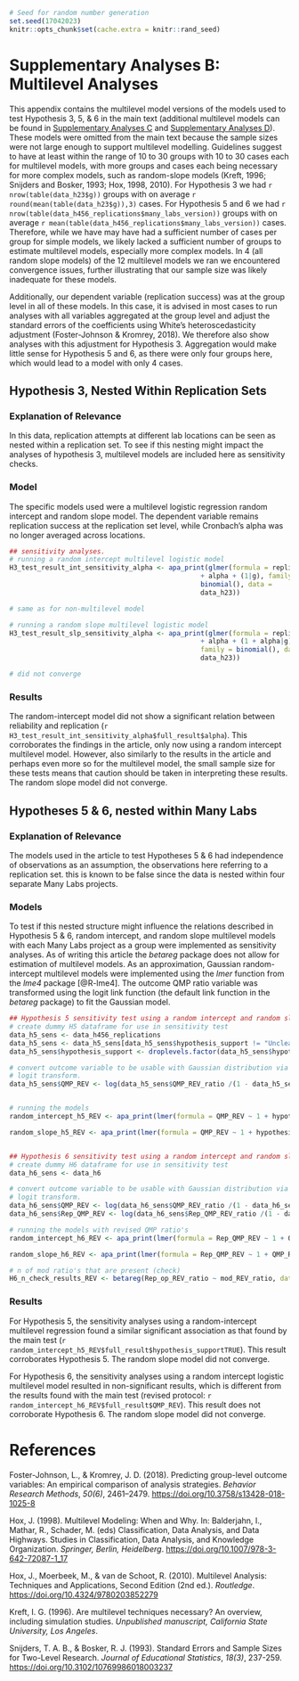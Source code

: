 <!-- Supplementary Analyses B -->

```r
# Seed for random number generation
set.seed(17042023)
knitr::opts_chunk$set(cache.extra = knitr::rand_seed)

```

# Supplementary Analyses B: Multilevel Analyses

This appendix contains the multilevel model versions of the models used to test Hypothesis 3, 5, & 6 in the main text (additional multilevel models can be found in [Supplementary Analyses C](Supplementary_omega_analyses.Rmd) and [Supplementary Analyses D](Supplementary_initial_QMP_analyses.Rmd)). These models were omitted from the main text because the sample sizes were not large enough to support multilevel modelling. Guidelines suggest to have at least within the range of 10 to 30 groups with 10 to 30 cases each for multilevel models, with more groups and cases each being necessary for more complex models, such as random-slope models (Kreft, 1996; Snijders and Bosker, 1993; Hox, 1998, 2010). For Hypothesis 3 we had `r nrow(table(data_h23$g))` groups with on average `r round(mean(table(data_h23$g)),3)` cases. For Hypothesis 5 and 6 we had `r nrow(table(data_h456_replications$many_labs_version))` groups with on average `r mean(table(data_h456_replications$many_labs_version))` cases. Therefore, while we have may have had a sufficient number of cases per group for simple models, we likely lacked a sufficient number of groups to estimate multilevel models, especially more complex models. In 4 (all random slope models) of the 12 multilevel models we ran we encountered convergence issues, further illustrating that our sample size was likely inadequate for these models.

Additionally, our dependent variable (replication success) was at the group level in all of these models. In this case, it is advised in most cases to run analyses with all variables aggregated at the group level and adjust the standard errors of the coefficients using White's heteroscedasticity adjustment (Foster-Johnson & Kromrey, 2018). We therefore also show analyses with this adjustment for Hypothesis 3. Aggregation would make little sense for Hypothesis 5 and 6, as there were only four groups here, which would lead to a model with only 4 cases.

## Hypothesis 3, Nested Within Replication Sets

### Explanation of Relevance

In this data, replication attempts at different lab locations can be seen as nested within a replication set. To see if this nesting might impact the analyses of hypothesis 3, multilevel models are included here as sensitivity checks.

### Model

The specific models used were a multilevel logistic regression random intercept and random slope model. The dependent variable remains replication success at the replication set level, while Cronbach's alpha was no longer averaged across locations.

```r
## sensitivity analyses.
# running a random intercept multilevel logistic model
H3_test_result_int_sensitivity_alpha <- apa_print(glmer(formula = replication_success ~ 1 
                                                + alpha + (1|g), family = 
                                                binomial(), data = 
                                                data_h23))

# same as for non-multilevel model

# running a random slope multilevel logistic model
H3_test_result_slp_sensitivity_alpha <- apa_print(glmer(formula = replication_success ~ 1 
                                                + alpha + (1 + alpha|g), 
                                                family = binomial(), data =
                                                data_h23))

# did not converge
```

### Results

The random-intercept model did not show a significant relation between reliability and replication (`r H3_test_result_int_sensitivity_alpha$full_result$alpha`). This corroborates the findings in the article, only now using a random intercept multilevel model. However, also similarly to the results in the article and perhaps even more so for the multilevel model, the small sample size for these tests means that caution should be taken in interpreting these results. The random slope model did not converge.


## Hypotheses 5 & 6, nested within Many Labs

### Explanation of Relevance

The models used in the article to test Hypotheses 5 & 6 had independence of observations as an assumption, the observations here referring to a replication set. this is known to be false since the data is nested within four separate Many Labs projects.

### Models

To test if this nested structure might influence the relations described in Hypothesis 5 & 6, random intercept, and random slope multilevel models with each Many Labs project as a group were implemented as sensitivity analyses. As of writing this article the *betareg* package does not allow for estimation of multilevel models. As an approximation, Gaussian random-intercept multilevel models were implemented using the *lmer* function from the *lme4* package [@R-lme4]. The outcome QMP ratio variable was transformed using the logit link function (the default link function in the *betareg* package) to fit the Gaussian model.

```r
## Hypothesis 5 sensitivity test using a random intercept and random slope Gaussian model.
# create dummy H5 dataframe for use in sensitivity test
data_h5_sens <- data_h456_replications
data_h5_sens <- data_h5_sens[data_h5_sens$hypothesis_support != "Unclear",]
data_h5_sens$hypothesis_support <- droplevels.factor(data_h5_sens$hypothesis_support)

# convert outcome variable to be usable with Gaussian distribution via
# logit transform.
data_h5_sens$QMP_REV <- log(data_h5_sens$QMP_REV_ratio /(1 - data_h5_sens$QMP_REV_ratio))


# running the models
random_intercept_h5_REV <- apa_print(lmer(formula = QMP_REV ~ 1 + hypothesis_support + (1|many_labs_version), data = data_h5_sens))

random_slope_h5_REV <- apa_print(lmer(formula = QMP_REV ~ 1 + hypothesis_support + (1 + hypothesis_support|many_labs_version), data = data_h5_sens))


## Hypothesis 6 sensitivity test using a random intercept and random slope Gaussian model.
# create dummy H6 dataframe for use in sensitivity test
data_h6_sens <- data_h6

# convert outcome variable to be usable with Gaussian distribution via
# logit transform. 
data_h6_sens$QMP_REV <- log(data_h6_sens$QMP_REV_ratio /(1 - data_h6_sens$QMP_REV_ratio))
data_h6_sens$Rep_QMP_REV <- log(data_h6_sens$Rep_QMP_REV_ratio /(1 - data_h6_sens$Rep_QMP_REV_ratio))

# running the models with revised QMP ratio's
random_intercept_h6_REV <- apa_print(lmer(formula = Rep_QMP_REV ~ 1 + QMP_REV + (1|many_labs_version), data = data_h6_sens))

random_slope_h6_REV <- apa_print(lmer(formula = Rep_QMP_REV ~ 1 + QMP_REV + (1 + QMP_REV|many_labs_version), data = data_h6_sens))

# n of mod ratio's that are present (check)
H6_n_check_results_REV <- betareg(Rep_op_REV_ratio ~ mod_REV_ratio, data = data_h6)$n

```

### Results

For Hypothesis 5, the sensitivity analyses using a random-intercept multilevel regression found a similar significant association as that found by the main test (`r random_intercept_h5_REV$full_result$hypothesis_supportTRUE`). This result corroborates Hypothesis 5. The random slope model did not converge.

For Hypothesis 6, the sensitivity analyses using a random intercept logistic multilevel model resulted in non-significant results, which is different from the results found with the main test (revised protocol: `r random_intercept_h6_REV$full_result$QMP_REV`). This result does not corroborate Hypothesis 6. The random slope model did not converge.

# References
Foster-Johnson, L., & Kromrey, J. D. (2018). Predicting group-level outcome variables: An empirical comparison of analysis strategies. *Behavior Research Methods*, *50(6)*, 2461–2479. <https://doi.org/10.3758/s13428-018-1025-8>

Hox, J. (1998). Multilevel Modeling: When and Why. In: Balderjahn, I., Mathar, R., Schader, M. (eds) Classification, Data Analysis, and Data Highways. Studies in Classification, Data Analysis, and Knowledge Organization. *Springer, Berlin, Heidelberg*. <https://doi.org/10.1007/978-3-642-72087-1_17>

Hox, J., Moerbeek, M., & van de Schoot, R. (2010). Multilevel Analysis: Techniques and Applications, Second Edition (2nd ed.). *Routledge*. <https://doi.org/10.4324/9780203852279>

Kreft, I. G. (1996). Are multilevel techniques necessary? An overview, including simulation studies. *Unpublished manuscript, California State University, Los Angeles*.

Snijders, T. A. B., & Bosker, R. J. (1993). Standard Errors and Sample Sizes for Two-Level Research. *Journal of Educational Statistics*, *18(3)*, 237-259. <https://doi.org/10.3102/10769986018003237>

